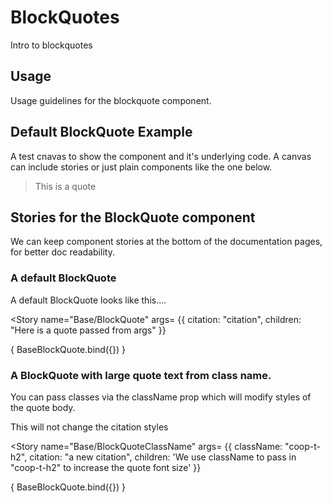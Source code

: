 

<Meta title="Base/BlockQuote" component={BlockQuote} />

# BlockQuotes
Intro to blockquotes

## Usage
Usage guidelines for the blockquote component.

## Default BlockQuote Example
A test cnavas to show the component and it's underlying code.
A canvas can include stories or just plain components like the one below.
<Canvas>
  <BlockQuote citation="citation">This is a quote</BlockQuote>
</Canvas>

## Stories for the BlockQuote component
We can keep component stories at the bottom of the documentation pages, for better doc readability.

### A default BlockQuote
A default BlockQuote looks like this....

<Story name="Base/BlockQuote"
  args= {{
    citation: "citation",
    children: "Here is a quote passed from args"
  }}
>
  { BaseBlockQuote.bind({}) }
</Story>

### A BlockQuote with large quote text from class name.
You can pass classes via the className prop which will modify styles of the quote body.

This will not change the citation styles

<Story name="Base/BlockQuoteClassName"
  args= {{
    className: "coop-t-h2",
    citation: "a new citation",
    children: 'We use className to pass in "coop-t-h2" to increase the quote font size'
  }}
>
  { BaseBlockQuote.bind({}) }
</Story>